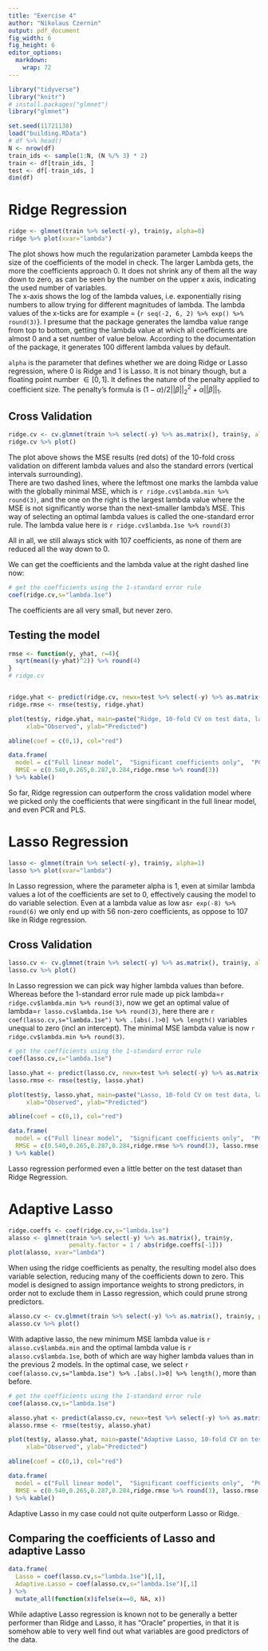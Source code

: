 ```yaml
---
title: "Exercise 4"
author: "Nikolaus Czernin"
output: pdf_document
fig_width: 6 
fig_height: 6
editor_options: 
  markdown: 
    wrap: 72
---
```


```r
library("tidyverse")
library("knitr")
# install.packages("glmnet")
library("glmnet")

```

```r
set.seed(11721138)
load("building.RData")
# df %>% head()
N <- nrow(df)
train_ids <- sample(1:N, (N %/% 3) * 2)
train <- df[train_ids, ]
test <- df[-train_ids, ]
dim(df)
```


# Ridge Regression
```r
ridge <- glmnet(train %>% select(-y), train$y, alpha=0)
ridge %>% plot(xvar="lambda")
```
The plot shows how much the regularization parameter Lambda keeps the size of the coefficients of the model in check. The larger Lambda gets, the more the coefficients approach 0. It does not shrink any of them all the way down to zero, as can be seen by the number on the upper x axis, indicating the used number of variables.  
The x-axis shows the log of the lambda values,
i.e. exponentially rising numbers to allow trying for different magnitudes of lambda. 
The lambda values of the x-ticks are for example = {`r seq(-2, 6, 2) %>% exp() %>% round(3)`}.
I presume that the package generates the lamdba value range from top to bottom, getting the lambda value at which all coefficients are almost 0 and a set number of value below. According to the documentation of the package, it generates 100 different lambda values by default.  

`alpha` is the parameter that defines whether we are doing Ridge or Lasso regression, where 0 is Ridge and 1 is Lasso. It is not binary though, but a floating point number $\in[0, 1]$. It defines the nature of the penalty applied to coefficient size. The penalty's formula is $(1-\alpha)/2||\beta||^2_2+\alpha||\beta||_1$.

## Cross Validation
```r
ridge.cv <- cv.glmnet(train %>% select(-y) %>% as.matrix(), train$y, alpha=0, nfolds=10)
ridge.cv %>% plot()

```
The plot above shows the MSE results (red dots) of the 10-fold cross validation on different lambda values and also the standard errors (vertical intervals surrounding).  
There are two dashed lines, where the leftmost one marks the lambda value with the globally minimal MSE, which is `r ridge.cv$lambda.min %>% round(3)`, and the one on the right is the largest lambda value where the MSE is not significantly worse than the next-smaller lambda's MSE. 
This way of selecting an optimal lambda values is called the one-standard error rule. The lambda value here is `r ridge.cv$lambda.1se %>% round(3)`   

All in all, we still always stick with 107 coefficients, as none of them are reduced all the way down to 0. 

We can get the coefficients and the lambda value at the right dashed line now:
```r
# get the coefficients using the 1-standard error rule
coef(ridge.cv,s="lambda.1se")
```
The coefficients are all very small, but never zero. 


## Testing the model
```r
rmse <- function(y, yhat, r=4){
  sqrt(mean((y-yhat)^2)) %>% round(4)
}
# ridge.cv


ridge.yhat <- predict(ridge.cv, newx=test %>% select(-y) %>% as.matrix(),s="lambda.1se")
ridge.rmse <- rmse(test$y, ridge.yhat)

plot(test$y, ridge.yhat, main=paste("Ridge, 10-fold CV on test data, lambda=",  ridge.cv$lambda.1se %>% round(4), "\n RMSE:", ridge.rmse %>% round(4)),
     xlab="Observed", ylab="Predicted")

abline(coef = c(0,1), col="red")
```
```r
data.frame(
  model = c("Full linear model",  "Significant coefficients only",  "PCR",  "PLS",  "Ridge"),
  RMSE = c(0.540,0.265,0.287,0.284,ridge.rmse %>% round(3))
) %>% kable()
```
So far, Ridge regression can outperform the cross validation model where we picked only the coefficients that were singificant in the full linear model, and even PCR and PLS. 

# Lasso Regression
```r
lasso <- glmnet(train %>% select(-y), train$y, alpha=1)
lasso %>% plot(xvar="lambda")
```
In Lasso regression, where the parameter alpha is 1, even at similar lambda values a lot of the coefficients are set to 0, effectively causing the model to do variable selection. Even at a lambda value as low as`r exp(-8) %>% round(6)` we only end up with 56 non-zero coefficients, as oppose to 107 like in Ridge regression.  


## Cross Validation
```r
lasso.cv <- cv.glmnet(train %>% select(-y) %>% as.matrix(), train$y, alpha=1, nfolds=10)
lasso.cv %>% plot()

```
In Lasso regression we can pick way higher lambda values than before. Whereas before the 1-standard error rule made up pick lambda=`r ridge.cv$lambda.min %>% round(3)`, now we get an optimal value of lambda=`r lasso.cv$lambda.1se %>% round(3)`, here there are `r coef(lasso.cv,s="lambda.1se") %>% .[abs(.)>0] %>% length()` variables unequal to zero (incl an intercept). The minimal MSE lambda value is now `r ridge.cv$lambda.min %>% round(3)`.


```r
# get the coefficients using the 1-standard error rule
coef(lasso.cv,s="lambda.1se")
```


```r
lasso.yhat <- predict(lasso.cv, newx=test %>% select(-y) %>% as.matrix(),s="lambda.1se")
lasso.rmse <- rmse(test$y, lasso.yhat)

plot(test$y, lasso.yhat, main=paste("Lasso, 10-fold CV on test data, lambda=",  lasso.cv$lambda.1se %>% round(4), "\n RMSE:", lasso.rmse %>% round(4)),
     xlab="Observed", ylab="Predicted")

abline(coef = c(0,1), col="red")
```
```r
data.frame(
  model = c("Full linear model",  "Significant coefficients only",  "PCR",  "PLS",  "Ridge", "Lasso"),
  RMSE = c(0.540,0.265,0.287,0.284,ridge.rmse %>% round(3), lasso.rmse %>% round(3))
) %>% kable()
```
Lasso regression performed even a little better on the test dataset than Ridge Regression. 


# Adaptive Lasso
```r
ridge.coeffs <- coef(ridge.cv,s="lambda.1se")
alasso <- glmnet(train %>% select(-y) %>% as.matrix(), train$y, 
                 penalty.factor = 1 / abs(ridge.coeffs[-1]))
plot(alasso, xvar="lambda")

```
When using the ridge coefficients as penalty, the resulting model also does variable selection, reducing many of the coefficients down to zero. This model is designed to assign importance weights to strong predictors, in order not to exclude them in Lasso regression, which could prune strong predictors. 

```r
alasso.cv <- cv.glmnet(train %>% select(-y) %>% as.matrix(), train$y, penalty.factor = 1 / abs(ridge.coeffs[-1]), nfolds=10)
alasso.cv %>% plot()
```

With adaptive lasso, the new minimum MSE lambda value is `r alasso.cv$lambda.min` and the optimal lambda value is `r alasso.cv$lambda.1se`, both of which are way higher lambda values than in the previous 2 models. In the optimal case, we select `r coef(alasso.cv,s="lambda.1se") %>% .[abs(.)>0] %>% length()`, more than before.  



```r
# get the coefficients using the 1-standard error rule
coef(alasso.cv,s="lambda.1se")
```
```r
alasso.yhat <- predict(alasso.cv, newx=test %>% select(-y) %>% as.matrix(),s="lambda.1se")
alasso.rmse <- rmse(test$y, alasso.yhat)

plot(test$y, alasso.yhat, main=paste("Adaptive Lasso, 10-fold CV on test data, lambda=",  alasso.cv$lambda.1se %>% round(4), "\n RMSE:", alasso.rmse %>% round(4)),
     xlab="Observed", ylab="Predicted")

abline(coef = c(0,1), col="red")
```

```r
data.frame(
  model = c("Full linear model",  "Significant coefficients only",  "PCR",  "PLS",  "Ridge", "Lasso", "Adaptive Lasso"),
  RMSE = c(0.540,0.265,0.287,0.284,ridge.rmse %>% round(3), lasso.rmse %>% round(3), alasso.rmse %>% round(3))
) %>% kable()
```
Adaptive Lasso in my case could not quite outperform Lasso or Ridge. 

## Comparing the coefficients of Lasso and adaptive Lasso 
```r
data.frame(
  Lasso = coef(lasso.cv,s="lambda.1se")[,1],
  Adaptive.Lasso = coef(alasso.cv,s="lambda.1se")[,1] 
) %>% 
  mutate_all(function(x)ifelse(x==0, NA, x))
```
While adaptive Lasso regression is known not to be generally a better performer than Ridge and Lasso, it has "Oracle" properties, in that it is somehow able to very well find out what variables are good predictors of the data. 


